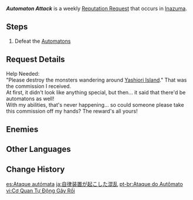 {{Quest Infobox
|id            = 72709
|image         = Satou Icon.png
|type          = World
|group         = Request
|startLocation = [[Yashiori Island]], [[Inazuma]]
|region        = Inazuma
|area          = Yashiori Island
|characters    = Satou; Traveler
|rewards       = Mora*20,000
|rep           = Inazuma
}}
'''''Automaton Attack''''' is a weekly [[Reputation Request]] that occurs in [[Inazuma]].

==Steps==
{{Quest Description|[[Yashiori Island]] is experiencing a spot of automaton-related trouble. [[Satou]] hopes that someone can help quell the trouble.}}
#Defeat the [[Automatons]]

==Request Details==
Help Needed:<br>
"Please destroy the monsters wandering around [[Yashiori Island]]." That was the commission I received.<br>
At first, it didn't look like anything special, but then... it said that there'd be automatons as well!<br>
With my abilities, that's never happening... so could someone please take this commission off my hands? The reward's all yours!

==Enemies==
{{Enemies|Ruin Guard,Ruin Cruiser}}

==Other Languages==
{{Other Languages
|en      = Automaton Attack
|zhs     = 自律机关引起的混乱
|zhs_rm  = Zìlǜ Jīguān Yǐnqǐ De Hǔnluàn
|zht     = 自律機關引起的混亂
|zht_rm  = Zìlǜ Jīguān Yǐnqǐ De Hǔnluàn
|zh_tl   = Confusion by Automatons
|ja      = 自律装置が起こした混乱
|ja_rm   = Jiritsu Souchi ga Okoshita Konran
|ja_tl   = Chaos Caused by Autonomous Devices
|ko      = 자동 장치가 일으킨 혼란
|ko_tl   = Confusin Caused by Automatons
|es      = Ataque autómata
|es_tl   = Automaton Attack
|fr      = Automates en plein tohu-bohu
|fr_tl   = Automatons in the Midst of a Hustle and Bustle
|ru      = Атака автоматонов
|ru_tl   = Automaton Attack
|th      = ความโกลาหลที่เกิดจากจักรกลอัตโนมัติ
|th_rm   = 
|th_tl   = 
|vi      = Cơ Quan Tự Động Gây Rối
|vi_tl   = 
|de      = Automata-Angriff
|de_tl   = Automata-Attack
|id      = Serangan Automaton
|id_tl   = Automaton Attack
|pt      = Ataque do Autômato
|pt_tl   = Automaton Attack
|tr      = Canavar Makinaların Saldırısı
|tr_tl   = Attack of Monster Machines
|it      = L'attacco degli automi
|it_tl   = 
}}

==Change History==
{{Change History|2.0}}

[[es:Ataque autómata]]
[[ja:自律装置が起こした混乱]]
[[pt-br:Ataque do Autômato]]
[[vi:Cơ Quan Tự Động Gây Rối]]